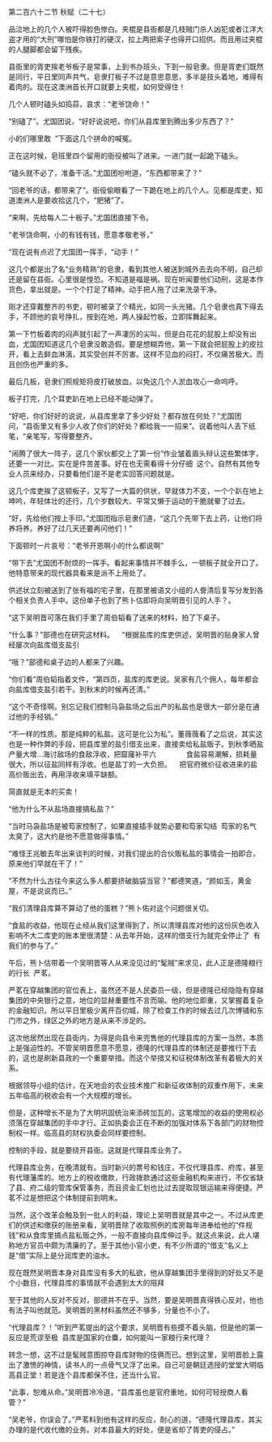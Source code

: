 

第二百六十二节 秋赋（二十七）

品泣地上的几个人被吓得脸色惨白。夹棍是县衙都是几枝贼门杀人凶犯或者江洋大盗才用的“大刑”哪怕是你铁打的硬汉，拉上两把索子也得开口招供。而且用过夹棍的人腿脚都会留下残疾。

县衙里的胥吏挨老爷板子是常事，上到书办班头，下到一般皂隶。但是胥吏们既然是同行，平日里同声共气，皂隶打板子不过是意思意思，多半是技头着地，难得有着肉的。现在这澳洲首长开口就要上夹棍，如何受得住！

几个人顿时磕头如捣蒜，哀求：“老爷饶命！”

“别磕了”。尤国团说，“好好说说吧，你们从县库里到腾出多少东西了？”

小的们哪里敢  ”下面这几个拼命的喊冤。

正在这时候，皂班里四个留用的衙役被叫了进来。一进门就一起跪下磕头。

“磕头就不必了，准备干活。”尤国团吩咐道，“东西都带来了？”

“回老爷的话，都带来了”。衙役偷眼看了一下跪在地上的几个人。见都是库吏，知道澳洲人是要收拾这几个，“肥猪”了。

“来啊，先给每人二十板子。”尤国团直接下令。

“老爷饶命啊，小的有钱有钱，愿意孝敬老爷，”

“现在说有点迟了尤国团一挥手，“动手！”

这几个都是出了名“业务精熟”的皂隶，看到其他人被送到城外去去向不明，自己却还是留在县衙。心里很是惶恐。不知道是福是祸。现在听闻要他们动刑，这是本作货色，拿出就是。一个个打足了精神。动手把人拖了过来洗录干净。

刚才还穿戴整齐的书吏，顿时被录了个精光，如同一头光猪。几个皂隶也真下得去手，不顾他的哀号挣扎，按到在地，两人操起竹板，立即挥舞起来。

第一下竹板着肉的闷声就引起了一声凄厉的尖叫，但是白花花的屁股上却没有出血，尤国团知道这几个皂隶没敢造假。要是想糊弄他，第一下就会把屁股上的皮拉开，看上去鲜血淋漓，其实受创并不厉害。这样不见血的闷打，不仅痛苦极大。而且创伤也严重的多。

最后几板，皂隶们照规矩将皮打破放血，以免这几个人淤血攻心一命呜呼。

板子打完，几个耳吏趴在地上已经不能动弹了。

“好吧，你们好好的说说，从县库里拿了多少好处？都存放在何处？”尤国团问，“县衙里又有多少人收了你们的好处？都给我一一招来”。说着他叫人丢下纸笔，“亲笔写，写得要整齐。

”闹腾了很大一阵子，这几个家伙都交上了第一份“作业皱着眉头辩认这些繁体字，还要一一对比。实在是件苦差事。好在也无需看得十分仔细  这个。自然有其他专业人员来经办，只要看他们是不是老实回答问题就是。

这几个库吏挨了这顿板子，又写了一大篇的供状，早就体力不支，一个个趴在地上呻吟，年轻体壮的还行，几个岁数较大、平常又懒于运动的干脆就晕了过去。

“好，先给他们按上手印。”尤国团指示皂隶们道，“这几个先带下去上药，让他们将养将养。养好了过几天还要再问他们！”

下面顿时一片哀号：“老爷开恩啊小的什么都说啊”

“带下去”尤国团不耐烦的一挥手。看起来事情并不棘手么，一顿板子就全开口了。他特意带来的现代器具看来是派不上用处了。

供述状立刻被送到了张有福的宅子里，在那里被语文小组的人誊清后复写分发到各个相关负责人手中。这份单子也到了熊卜估即将向吴明晋引见的人手？。

“这下吴明晋可落在我们手里了周伯韬看了送来的材料，拍了下桌子。

“什么事？”部德也在研究这材料。    “根据盐库的库吏供述，吴明晋的贴身家人曾经屡次向盐库借支盐引

“哦？”部德和桌子边的人都来了兴趣。

“你们看”周伯韬指着文件，“第四页，盐库的库吏说。吴家有几个佣人，每年都会向盐库借支盐引若干。到秋末的时候再还清。”

“这个不奇怪啊。别忘记我们控制马袅盐场之后出产的私盐也是很大一部分是在通过他的手经销。”

“不一样的性质。那是纯粹的私盐。这可是化公为私”。董薇薇看了之后说，其实这也是一种作弊的手段，把县库里的盐引借支出来，直接卖给私盐贩子。到秋季晒盐产量大增…海讨敌场的食敌浮收，把窟窿补平六               食盐容易潮解，损耗量很大，所以征盐同样有浮收。也是盐丁的一大负担。    把官府微价征收进来的盐高价贩出去，再用浮收来填平缺额。

简直就是无本的买卖！

“他为什么不从盐场直接搞私盐？”

“当时马袅盐场是被芶家控制了，如果直接插手就势必要和芶家勾结  芶家的名气太臭了，这大约是他不愿意做得事情。”

“难怪王兆敏去年出来谈判的时候，对我们提出的合伙贩私盐的事情会一拍即合，原来他们早就在干了！”

“不然为什么古往今来这么多人都要挤破脑袋当官？”都德笑道，“颜如玉，黄金屋，不是说说而已。”

“我们清理县库算不算动了他的蛋糕？”熊卜佑对这个问题很关切。

“食盐的收益，他现在止经从我们这里得到了，所以清理县库对他的这份灰色收入影响不大二库吏的账本里很清楚：从去年开始，这样的借支行为就完全停止了  有我们的参与了。”

午后，熊卜估带着一个吴明晋等人从来没见过的“髦贼”来求见，此人正是德隆粮行的行长  严茗。

严茗在穿越集团的官位表上，虽然还不是人民委员一级，但是德隆已经隐隐有穿越集团的中央银行之意，地位的显赫重要性不言而喻。他的地位即重，又掌握着复杂的金融知识。所以平日里极少离开百仞城，除了检查工作的时候去过几次博铺和东门市之外，绿区之外的地方是从来不涉足的。

这次他居然出现在县衙内，为得是向县令来兜售他的代理县库的方案一当然，本质上是强迫性的。不管吴明晋愿意不愿意，德隆的代理县库的体制还是要推行下去的，这也是刷新县政的一个重要举措。而这个举措又和征税体制改革有着极大的关系。

根据领导小组的估计，在天地会的农业技术推广和新征收体制的双重作用下，未来五年临高的税收会有一个大规模的增长。

但是，这种增长不是为了大明巩固统治来添砖加瓦的，这笔增加的收益的使用权必须落在穿越集团的手中才行。正如执委会正在不断的加强对体系下各部门的财物控制权一样。临高县的财权执委会同样要控制。

控制的手段，就是要绕开县衙。这就是代理县库业务了。

代理县库业务，在晚清就有。当时新兴的票号和钱庄，不仅代理县库、府库，甚至有代理藩库的。地方上的税收缴款，行政拨款通过这些金融机构来进行，不仅省缺了县、府二级的管库保管事务，而且资金汇划也比过去提取现银运输来得便捷。严茗不过是想把这个体制提前到明末。

当然，这个改革会触及到一批人的利益，理论上吴明晋就是其中之一。不过从库吏们的供述和缴获的账册来看，吴明晋除了收取照例的库房每年进奉给他的“件规钱”和从食库里搞点盐私贩之外，一般不直接向县库伸过手。就这点来说，此人堪称地方官员中颇为清廉的了。至于其他小官小吏，有不少所谓的“借支”名义上是“借”实际上是分润库吏的油水。

现在既然吴明晋本身对县库没有多大的私欲，他从穿越集团手里得到的好处又不是个小数目，代理县库的事情就不会遇到太大的阻拜

至于其他的人反对不反对，部德并不在乎。当然，要是吴明晋真得铁心反对，他也有法子叫他就范。吴明晋的黑材料虽然还不够多，分量也不小了。

“代理县库？！”听到严茗提出的这个要求，吴明晋有些摸不着头脑，但是他的第一反应是荒谬至极  县库是国家的仓麋，如何能叫一家粮行来代理？

转念一想，这不过是髦贼意图掠夺县库财物的伎俩而已。想到这里，吴明晋脸上露出了激愤的神情，读书人的一点骨气又浮了出来。自己可是朝廷选授的堂堂大明临高县正堂！若是连个县库都保不住，还当什么官。

“此事，恕难从命。”吴明晋冷冷道，“县库虽也是官府重地，如何可轻授商人看管？”

“吴老爷，你误会了。”严茗料到他有这样的反应，耐心的道，“德隆代理县库，其尖办理的是代收代缴的业务。对本县最大的好处，便是省却了胥吏的侵占。”

